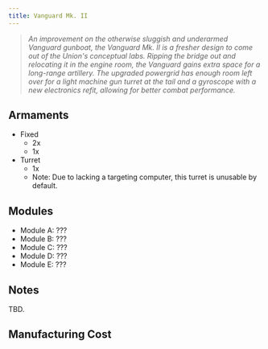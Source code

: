 ```yaml
---
title: Vanguard Mk. II
---
```


> *An improvement on the otherwise sluggish and underarmed Vanguard gunboat, the Vanguard Mk. II is a fresher design to come out of the Union's conceptual labs. Ripping the bridge out and relocating it in the engine room, the Vanguard gains extra space for a long-range artillery. The upgraded powergrid has enough room left over for a light machine gun turret at the tail and a gyroscope with a new electronics refit, allowing for better combat performance.*


## Armaments

* Fixed
    * 2x <ShipWeapon weaponID="SlugthrowerCannon" />
    * 1x <ShipWeapon weaponID="Type99Artillery" />
* Turret
    * 1x <ShipWeapon weaponID="WeaponTurretPDT" />
    * Note: Due to lacking a targeting computer, this turret is unusable by default.


## Modules

* Module A: ??? 
* Module B: ??? 
* Module C: ???
* Module D: ???
* Module E: ???



## Notes

TBD.


## Manufacturing Cost

<ShipManufacturingCost shipName="VanguardTwo" />